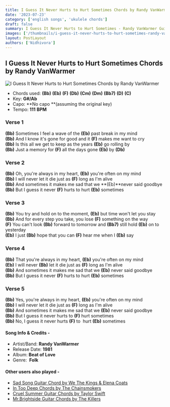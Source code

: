 ```yaml
---
title: I Guess It Never Hurts to Hurt Sometimes Chords by Randy VanWarmer
date: '2023-07-23'
category: ['english songs', 'ukulele chords']
draft: false
summary: I Guess It Never Hurts to Hurt Sometimes - Randy VanWarmer Guitar Chords. The chords used in this song are (Bb) (Eb) (F) (Db) (Cm) (Dm) (Bb7) (D) (C) . The key of this song is G#/Ab.
images: ['/thumbnails/i-guess-it-never-hurts-to-hurt-sometimes-randy-vanwarmer.jpg']
layout: PostLayout
authors: ['Nidhivora']
---
```


## I Guess It Never Hurts to Hurt Sometimes Chords by Randy VanWarmer

![I Guess It Never Hurts to Hurt Sometimes Chords by Randy VanWarmer](/thumbnails/i-guess-it-never-hurts-to-hurt-sometimes-randy-vanwarmer.jpg)

- Chords used: **(Bb)** **(Eb)** **(F)** **(Db)** **(Cm)** **(Dm)** **(Bb7)** **(D)** **(C)**
- Key: **G#/Ab**
- Capo: **No capo **(assuming the original key)
- Tempo: **111** **BPM**

### **Verse 1**

**(Bb)** Sometimes I feel a wave of the **(Eb)** past break in my mind\
**(Bb)** And I know it's gone for good and it **(F)** makes me want to cry\
**(Bb)** Is this all we get to keep as the years **(Eb)** go rolling by\
**(Bb)** Just a memory for **(F)** all the days gone **(Eb)** by **(Db)**

### **Verse 2**

**(Bb)** Oh, you're always in my heart, **(Eb)** you're often on my mind\
**(Bb)** I will never let it die just as **(F)** long as I'm alive\
**(Bb)** And sometimes it makes me sad that we **(Eb)**never said goodbye\
**(Bb)** But I guess it never **(F)** hurts to hurt **(Eb)** sometimes

### **Verse 3**

**(Bb)** You try and hold on to the moment, **(Eb)** but time won't let you stay\
**(Bb)** And for every step you take, you lose **(F)** something on the way\
**(F)** You can't look **(Bb)** forward to tomorrow and **(Bb7)** still hold **(Eb)** on to yesterday\
**(Eb)** I just **(Bb)** hope that you can **(F)** hear me when I **(Eb)** say

### **Verse 4**

**(Bb)** That you're always in my heart, **(Eb)** you're often on my mind\
**(Eb)** I will never **(Bb)** let it die just as **(F)** long as I'm alive\
**(Bb)** And sometimes it makes me sad that we **(Eb)** never said goodbye\
**(Bb)** But I guess it never **(F)** hurts to hurt **(Eb)** sometimes

### **Verse 5**

**(Bb)** Yes, you're always in my heart, **(Eb)** you're often on my mind\
**(Bb)** I will never let it die just as **(F)** long as I'm alive\
**(Bb)** And sometimes it makes me sad that we **(Eb)** never said goodbye\
**(Bb)** But I guess it never hurts to **(F)** hurt sometimes\
**(Bb)** No, I guess it never hurts **(F)** to  hurt **(Eb)** sometimes

#### Song Info & Credits -

- Artist/Band: **Randy VanWarmer**
- Release Date: **1981**
- Album: **Beat of Love**
- Genre:  **Folk**

#### Other users also played -

- [Sad Song Guitar Chord by We The Kings & Elena Coats](https://www.chordsco.com/chords/sad-song-guitar-chord-by-we-the-kings-elena-coats)
- [In Too Deep Chords by The Chainsmokers](https://www.chordsco.com/chords/in-too-deep-chords-by-the-chainsmokers)
- [Cruel Summer Guitar Chords by Taylor Swift](https://www.chordsco.com/chords/cruel-summer-guitar-chords-by-taylor-swift)
- [Mr.Brightside Guitar Chords by The Killers](https://www.chordsco.com/chords/mrbrightside-guitar-chords-by-the-killers)

